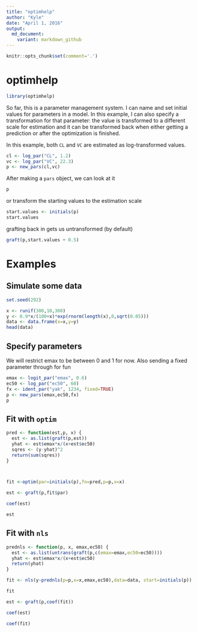 ```yaml
---
title: "optimhelp"
author: "Kyle"
date: "April 1, 2016"
output: 
  md_document:
    variant: markdown_github
---
```


```r
knitr::opts_chunk$set(comment='.')

```


# optimhelp

```r
library(optimhelp)
```

So far, this is  a parameter management system.  I can name and set initial values
for parameters in a model.  In this example, I can also specify a transformation
for that parameter: the value is transformed to a different scale for estimation and 
it can be transformed back when either getting a prediction or after the optimization is finished.  

In this example, both `CL` and `VC` are estimated as log-transformed values.
```r
cl <- log_par("CL", 1.2)
vc <- log_par("VC", 22.3)
p <- new_pars(cl,vc)

```


After making a `pars` object, we can look at it
```r
p
```

or transform the starting values to the estimation scale
```r
start.values <- initials(p)
start.values
```

grafting back in gets us untransformed (by default)
```r
graft(p,start.values + 0.5)
```



# Examples


## Simulate some data
```r
set.seed(292)

x <- runif(300,10,300)
y <- 0.9*x/(100+x)*exp(rnorm(length(x),0,sqrt(0.05)))
data <- data.frame(x=x,y=y)
head(data)

```

## Specify parameters
We will restrict emax to be between 0 and 1 for now.  Also sending a fixed 
parameter through for fun
```r
emax <- logit_par("emax", 0.6)
ec50 <- log_par("ec50", 60)
fx <- ident_par("yak", 1234, fixed=TRUE)
p <- new_pars(emax,ec50,fx)
p

```



## Fit with `optim`
```r

pred <- function(est,p, x) {
  est <- as.list(graft(p,est))
  yhat <- est$emax*x/(x+est$ec50)
  sqres <- (y-yhat)^2
  return(sum(sqres))
}



fit <-optim(par=initials(p),fn=pred,p=p,x=x)

est <- graft(p,fit$par)

coef(est)

est

```




## Fit with `nls`
```r
prednls <- function(p, x, emax,ec50) {
  est <- as.list(untrans(graft(p,c(emax=emax,ec50=ec50))))
  yhat <- est$emax*x/(x+est$ec50)
  return(yhat)
}

fit <- nls(y~prednls(p=p,x=x,emax,ec50),data=data, start=initials(p))

fit

est <- graft(p,coef(fit))

coef(est)

coef(fit)
```






